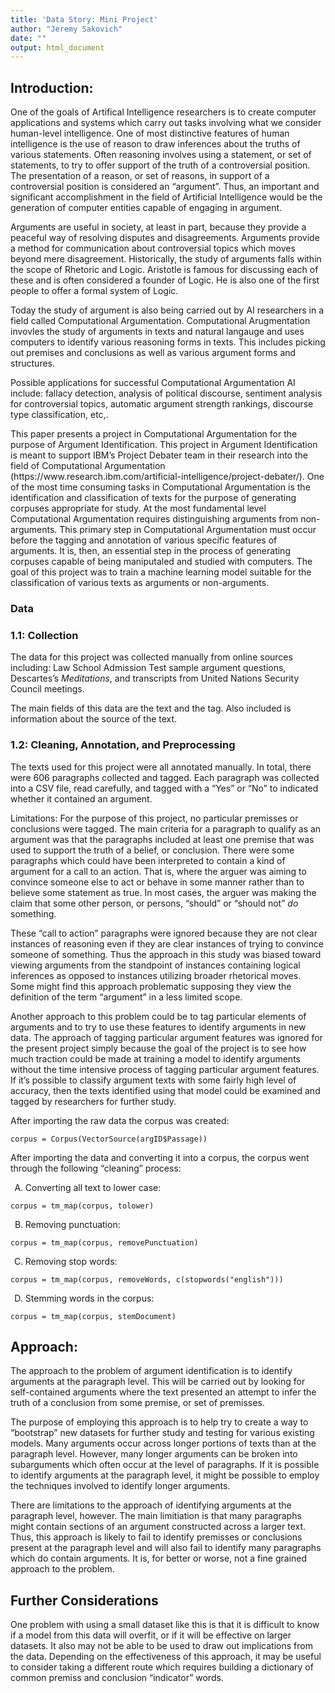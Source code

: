 ```yaml
---
title: 'Data Story: Mini Project'
author: "Jeremy Sakovich"
date: ""
output: html_document
---
```


## Introduction:

One of the goals of Artifical Intelligence researchers is to create computer applications and systems which carry out tasks involving what we consider human-level intelligence. One of most distinctive features of human intelligence is the use of reason to draw inferences about the truths of various statements. Often reasoning involves using a statement, or set of statements, to try to offer support of the truth of a controversial position. The presentation of a reason, or set of reasons, in support of a controversial position is considered an "argument". Thus, an important and significant accomplishment in the field of Artificial Intelligence would be the generation of computer entities capable of engaging in argument.

Arguments are useful in society, at least in part, because they provide a peaceful way of resolving disputes and disagreements. Arguments provide a method for communication about controversial topics which moves beyond mere disagreement. Historically, the study of arguments falls within the scope of Rhetoric and Logic. Aristotle is famous for discussing each of these and is often considered a founder of Logic. He is also one of the first people to offer a formal system of Logic. 

Today the study of argument is also being carried out by AI researchers in a field called Computational Argumentation. Computational Arugmentation invovles the study of arguments in texts and natural langauge and uses computers to identify various reasoning forms in texts. This includes picking out premises and conclusions as well as various argument forms and structures.

Possible applications for successful Computational Argumentation AI include: fallacy detection, analysis of political discourse, sentiment analysis for controversial topics, automatic argument strength rankings, discourse type classification, etc,.

This paper presents a project in Computational Argumentation for the purpose of Argument Identification. This project in Argument Identification is meant to support IBM's Project Debater team in their research into the field of Computational Argumentation (https://www.research.ibm.com/artificial-intelligence/project-debater/). One of the most time consuming tasks in Computational Argumentation is the identification and classification of texts for the purpose of generating corpuses appropriate for study. At the most fundamental level Computational Argumentation requires distinguishing arguments from non-arguments. This primary step in Computational Argumentation must occur before the tagging and annotation of various specific features of arguments. It is, then, an essential step in the process of generating corpuses capable of being maniputaled and studied with computers. The goal of this project was to train a machine learning model suitable for the classification of various texts as arguments or non-arguments.

### Data 

### 1.1: Collection

The data for this project was collected manually from online sources including: Law School Admission Test sample argument questions, Descartes's *Meditations*, and transcripts from United Nations Security Council meetings. 

The main fields of this data are the text and the tag. Also included is information about the source of the text.

### 1.2: Cleaning, Annotation, and Preprocessing

The texts used for this project were all annotated manually. In total, there were 606 paragraphs collected and tagged. Each paragraph was collected into a CSV file, read carefully, and tagged with a "Yes" or "No" to indicated whether it contained an argument. 

Limitations: For the purpose of this project, no particular premisses or conclusions were tagged. The main criteria for a paragraph to qualify as an argument was that the paragraphs included at least one premise that was used to support the truth of a belief, or conclusion. There were some paragraphs which could have been interpreted to contain a kind of argument for a call to an action. That is, where the arguer was aiming to convince someone else to act or behave in some manner rather than to believe some statement as true. In most cases, the arguer was making the claim that some other person, or persons, "should" or "should not" *do* something.

These "call to action" paragraphs were ignored because they are not clear instances of reasoning even if they are clear instances of trying to convince someone of something. Thus the approach in this study was biased toward viewing arguments from the standpoint of instances containing logical inferences as opposed to instances utilizing broader rhetorical moves. Some might find this approach problematic supposing they view the definition of the term "argument" in a less limited scope.

Another approach to this problem could be to tag particular elements of arguments and to try to use these features to identify arguments in new data. The approach of tagging particular argument features was ignored for the present project simply because the goal of the project is to see how much traction could be made at training a model to identify arguments without the time intensive process of tagging particular argument features. If it's possible to classify argument texts with some fairly high level of accuracy, then the texts identified using that model could be examined and tagged by researchers for further study. 

After importing the raw data the corpus was created:

``` corpus = Corpus(VectorSource(argID$Passage))  ```

After importing the data and converting it into a corpus, the corpus went through the following "cleaning" process:

A) Converting all text to lower case:

``` corpus = tm_map(corpus, tolower) ```

B) Removing punctuation:

``` corpus = tm_map(corpus, removePunctuation) ```

C) Removing stop words:

``` corpus = tm_map(corpus, removeWords, c(stopwords("english"))) ```

D) Stemming words in the corpus:

``` corpus = tm_map(corpus, stemDocument) ```

## Approach: 

The approach to the problem of argument identification is to identify arguments at the paragraph level. This will be carried out by looking for self-contained arguments where the text presented an attempt to infer the truth of a conclusion from some premise, or set of premisses. 

The purpose of employing this approach is to help try to create a way to "bootstrap" new datasets for further study and testing for various existing models. Many arguments occur across longer portions of texts than at the paragraph level. However, many longer arguments can be broken into subarguments which often occur at the level of paragraphs. If it is possible to identify arguments at the paragraph level, it might be possible to employ the techniques involved to identify longer arguments. 

There are limitations to the approach of identifying arguments at the paragraph level, however. The main limitiation is that many paragraphs might contain sections of an argument constructed across a larger text. Thus, this approach is likely to fail to identify premisses or conclusions present at the paragraph level and will also fail to identify many paragraphs which do contain arguments. It is, for better or worse, not a fine grained approach to the problem.

## Further Considerations

One problem with using a small dataset like this is that it is difficult to know if a model from this data will overfit, or if it will be effective on larger datasets. It also may not be able to be used to draw out implications from the data. Depending on the effectiveness of this approach, it may be useful to consider taking a different route which requires building a dictionary of common premiss and conclusion "indicator" words.


